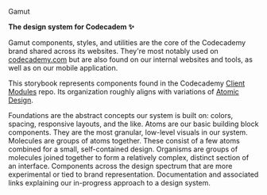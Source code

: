 

<Meta title="About" />

<AboutHeading>Gamut</AboutHeading>

<strong>
  The design system for Codecadem
  <span aria-label="sparkles" role="img">
    ✨
  </span>
</strong>

Gamut components, styles, and utilities are the core of the Codecademy brand shared across its websites.
They're most notably used on <a href="https://codecademy.com">codecademy.com</a> but are also found on our internal websites and tools, as well as on our mobile application.

This storybook represents components found in the Codecademy [Client Modules](https://github.com/Codecademy/client-modules) repo.
Its organization roughly aligns with variations of <a href="https://bradfrost.com/blog/post/atomic-web-design/">Atomic Design</a>.

<LayoutGrid className={styles.grid} columnGap="lg" rowGap="lg">
  <AboutCell
    emoji="☀️"
    examples={[
      {
        name: 'Colors',
        kind: 'Foundations',
      },
      {
        name: 'Layouts',
        kind: 'Foundations',
      },
    ]}
    category="Core"
    kind="Foundations"
  >
    Foundations are the abstract concepts our system is built on: colors,
    spacing, responsive layouts, and the like.
  </AboutCell>
  <AboutCell
    emoji="⚛️"
    examples={[
      {
        name: 'Button',
        kind: 'Atoms',
      },
      {
        name: 'Toggle',
        kind: 'Atoms',
      },
    ]}
    category="Core"
    kind="Atoms"
  >
    Atoms are our basic building block components. They are the most granular,
    low-level visuals in our system.
  </AboutCell>
  <AboutCell
    emoji="🧬"
    examples={[
      {
        name: 'Alert',
        kind: 'Molecules',
      },
      {
        name: 'NotificationList',
        kind: 'Molecules',
      },
    ]}
    category="Core"
    kind="Molecules"
  >
    Molecules are groups of atoms together. These consist of a few atoms
    combined for a small, self-contained design.
  </AboutCell>
  <AboutCell
    emoji="🦠"
    examples={[
      {
        name: 'GridForm',
        kind: 'Organisms',
      },
    ]}
    category="Core"
    kind="Organisms"
  >
    Organisms are groups of molecules joined together to form a relatively
    complex, distinct section of an interface.
  </AboutCell>
  <AboutCell
    emoji="💸"
    examples={[
      {
        name: 'Logo',
        kind: 'Atoms',
      },
      {
        name: 'Testimonial',
        kind: 'Molecules',
      },
    ]}
    category="Labs + Brand"
  >
    Components across the design spectrum that are more experimental or tied to
    brand representation.
  </AboutCell>
  <AboutCell
    emoji="🧠"
    examples={[
      {
        name: 'FAQs',
        kind: 'Meta',
      },
      {
        name: 'Writing Stories',
        kind: 'Meta',
      },
    ]}
    kind="Meta"
  >
    Documentation and associated links explaining our in-progress approach to a
    design system.
  </AboutCell>
</LayoutGrid>
